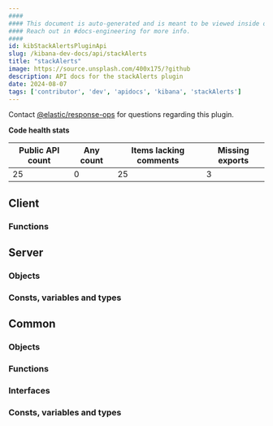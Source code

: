 ```yaml
---
####
#### This document is auto-generated and is meant to be viewed inside our experimental, new docs system.
#### Reach out in #docs-engineering for more info.
####
id: kibStackAlertsPluginApi
slug: /kibana-dev-docs/api/stackAlerts
title: "stackAlerts"
image: https://source.unsplash.com/400x175/?github
description: API docs for the stackAlerts plugin
date: 2024-08-07
tags: ['contributor', 'dev', 'apidocs', 'kibana', 'stackAlerts']
---
```




Contact [@elastic/response-ops](https://github.com/orgs/elastic/teams/response-ops) for questions regarding this plugin.

**Code health stats**

| Public API count  | Any count | Items lacking comments | Missing exports |
|-------------------|-----------|------------------------|-----------------|
| 25 | 0 | 25 | 3 |

## Client

### Functions
<DocDefinitionList data={stackAlertsObj.client.functions}/>

## Server

### Objects
<DocDefinitionList data={stackAlertsObj.server.objects}/>

### Consts, variables and types
<DocDefinitionList data={stackAlertsObj.server.misc}/>

## Common

### Objects
<DocDefinitionList data={stackAlertsObj.common.objects}/>

### Functions
<DocDefinitionList data={stackAlertsObj.common.functions}/>

### Interfaces
<DocDefinitionList data={stackAlertsObj.common.interfaces}/>

### Consts, variables and types
<DocDefinitionList data={stackAlertsObj.common.misc}/>

